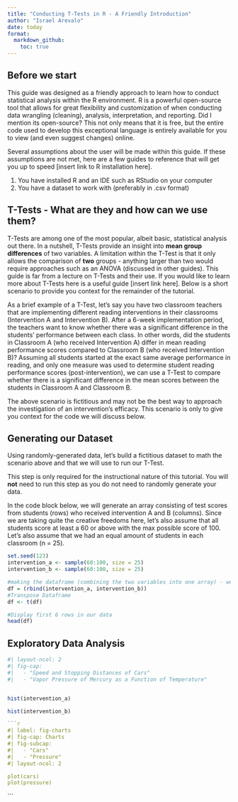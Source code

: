 ```yaml
---
title: "Conducting T-Tests in R - A Friendly Introduction"
author: "Israel Arevalo"
date: today
format:
  markdown_github:
    toc: true
---
```


## Before we start

This guide was designed as a friendly approach to learn how to conduct statistical analysis within the R environment. R is a powerful open-source tool that allows for great flexibility and customization of when conducting data wrangling (cleaning), analysis, interpretation, and reporting. Did I mention its open-source? This not only means that it is free, but the entire code used to develop this exceptional language is entirely available for you to view (and even suggest changes) online.

Several assumptions about the user will be made within this guide. If these assumptions are not met, here are a few guides to reference that will get you up to speed [insert link to R installation here]. 

1. You have installed R and an IDE such as RStudio on your computer
2. You have a dataset to work with (preferably in .csv format)


## T-Tests - What are they and how can we use them?

T-Tests are among one of the most popular, albeit basic, statistical analysis out there. In a nutshell, T-Tests provide an insight into **mean group differences** of two variables. A limitation within the T-Test is that it only allows the comparison of **two** groups - anything larger than two would require approaches such as an ANOVA (discussed in other guides). This guide is far from a lecture on T-Tests and their use. If you would like to learn more about T-Tests here is a useful guide [insert link here]. Below is a short scenario to provide you context for the remainder of the tutorial.

As a brief example of a T-Test, let's say you have two classroom teachers that are implementing different reading interventions in their classrooms (Intervention A and Intervention B). After a 6-week implementation period, the teachers want to know whether there was a significant difference in the students' performance between each class. In other words, did the students in Classroom A (who received Intervention A) differ in mean reading performance scores compared to Classroom B (who received Intervention B)? Assuming all students started at the exact same average performance in reading, and only one measure was used to determine student reading performance scores (post-intervention), we can use a T-Test to compare whether there is a significant difference in the mean scores between the students in Classroom A and Classroom B. 

::: {.callout-note appearance="simple"}

The above scenario is fictitious and may not be the best way to approach the investigation of an intervention's efficacy. This scenario is only to give you context for the code we will discuss below.

:::

## Generating our Dataset

Using randomly-generated data, let's build a fictitious dataset to math the scenario above and that we will use to run our T-Test. 

::: {.callout-warning appearance="simple"}

This step is only required for the instructional nature of this tutorial. You will **not** need to run this step as you do not need to randomly generate your data.

:::


In the code block below, we will generate an array consisting of test scores from students (rows) who received intervention A and B (columns). Since we are taking quite the creative freedoms here, let's also assume that all students score at least a 60 or above with the max possible score of 100. Let's also assume that we had an equal amount of students in each classroom (n = 25).

```r
set.seed(123)
intervention_a <- sample(60:100, size = 25)
intervention_b <- sample(60:100, size = 25)

#making the dataframe (combining the two variables into one array) - we will call it "df"
df = (rbind(intervention_a, intervention_b))
#Transpose Dataframe
df <- t(df) 

#Display first 6 rows in our data
head(df)
```



## Exploratory Data Analysis

```r

#| layout-ncol: 2
#| fig-cap: 
#|   - "Speed and Stopping Distances of Cars"
#|   - "Vapor Pressure of Mercury as a Function of Temperature"


hist(intervention_a)

hist(intervention_b)

```


```r
```r
#| label: fig-charts
#| fig-cap: Charts
#| fig-subcap: 
#|   - "Cars"
#|   - "Pressure"
#| layout-ncol: 2

plot(cars)
plot(pressure)
```
```

